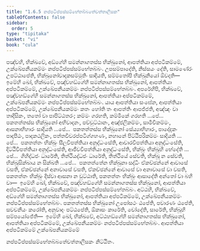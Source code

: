 ```yaml
---
title: "1.6.5 නප්පටිප්පස්සම්භේතබ්බතේචත්තාලීසක"
tableOfContents: false
sidebar:
  order: 5
type: "tipitaka"
basket: "vi"
book: "cula"
---
```



<DynamicBreadcrumb />

<Division number="62" book="cula">

<Paragraph number="283" book="cula">
පඤ්චහි, භික්ඛවේ, අඞ්ගේහි සමන්නාගතස්ස භික්ඛුනෝ, ආපත්තියා අප්පටිකම්මේ, උක්ඛේපනීයකම්මං නප්පටිප්පස්සම්භේතබ්බං. උපසම්පාදේති, නිස්සයං දේති, සාමණේරං උපට්ඨාපේති, භික්ඛුනෝවාදකසම්මුතිං සාදියති, සම්මතෝපි භික්ඛුනියෝ ඕවදති—  ඉමේහි ඛෝ, භික්ඛවේ, පඤ්චහඞ්ගේහි සමන්නාගතස්ස භික්ඛුනෝ, ආපත්තියා අප්පටිකම්මේ, උක්ඛේපනීයකම්මං නප්පටිප්පස්සම්භේතබ්බං.
</Paragraph>

<Paragraph number="284" book="cula">
අපරේහිපි, භික්ඛවේ, පඤ්චහඞ්ගේහි සමන්නාගතස්ස භික්ඛුනෝ, ආපත්තියා අප්පටිකම්මේ, උක්ඛේපනීයකම්මං නප්පටිප්පස්සම්භේතබ්බං. යාය ආපත්තියා සංඝේන, ආපත්තියා අප්පටිකම්මේ, උක්ඛේපනීයකම්මං කතං හෝති තං ආපත්තිං ආපජ්ජති, අඤ්ඤං වා තාදිසිකං, තතෝ වා පාපිට්ඨතරං; කම්මං ගරහති, කම්මිකේ ගරහති …පේ…  පකතත්තස්ස භික්ඛුනෝ අභිවාදනං, පච්චුට්ඨානං, අඤ්ජලිකම්මං, සාමීචිකම්මං, ආසනාභිහාරං සාදියති …පේ…  පකතත්තස්ස භික්ඛුනෝ සේය්‍යාභිහාරං, පාදෝදකං පාදපීඨං, පාදකථලිකං, පත්තචීවරප්පටිග්ගහණං, නහානේ පිට්ඨිපරිකම්මං සාදියති …පේ…  පකතත්තං භික්ඛුං සීලවිපත්තියා අනුද්ධංසේති, ආචාරවිපත්තියා අනුද්ධංසේති, දිට්ඨිවිපත්තියා අනුද්ධංසේති, ආජීවවිපත්තියා අනුද්ධංසේති, භික්ඛුං භික්ඛූහි භේදේති …පේ…  ගිහිද්ධජං ධාරේති, තිත්ථියද්ධජං ධාරේති, තිත්ථියේ සේවති, භික්ඛූ න සේවති, භික්ඛුසික්ඛාය න සික්ඛති …පේ…  පකතත්තේන භික්ඛුනා සද්ධිං ඒකච්ඡන්නේ ආවාසේ වසති, ඒකච්ඡන්නේ අනාවාසේ වසති, ඒකච්ඡන්නේ ආවාසේ වා අනාවාසේ වා වසති, පකතත්තං භික්ඛුං දිස්වා ආසනා න වුට්ඨාති, පකතත්තං භික්ඛුං ආසාදේති අන්තෝ වා බහි වා—  ඉමේහි ඛෝ, භික්ඛවේ, පඤ්චහඞ්ගේහි සමන්නාගතස්ස භික්ඛුනෝ, ආපත්තියා අප්පටිකම්මේ, උක්ඛේපනීයකම්මං නප්පටිප්පස්සම්භේතබ්බං.
</Paragraph>

<Paragraph number="285" book="cula">
අට්ඨහි, භික්ඛවේ, අඞ්ගේහි සමන්නාගතස්ස භික්ඛුනෝ, ආපත්තියා අප්පටිකම්මේ, උක්ඛේපනීයකම්මං නප්පටිප්පස්සම්භේතබ්බං. පකතත්තස්ස භික්ඛුනෝ උපෝසථං ඨපේති, පවාරණං ඨපේති, සවචනීයං කරෝති, අනුවාදං පට්ඨපේති, ඕකාසං කාරේති, චෝදේති, සාරේති, භික්ඛූහි සම්පයෝජේති—  ඉමේහි ඛෝ, භික්ඛවේ, අට්ඨහඞ්ගේහි සමන්නාගතස්ස භික්ඛුනෝ, ආපත්තියා අප්පටිකම්මේ, උක්ඛේපනීයකම්මං නප්පටිප්පස්සම්භේතබ්බං.

</Paragraph>
</Division>

<Paragraph number="286" book="cula">
ආපත්තියා අප්පටිකම්මේ උක්ඛේපනීයකම්මේ

  
නප්පටිප්පස්සම්භේතබ්බතේචත්තාලීසකං නිට්ඨිතං.
</Paragraph>